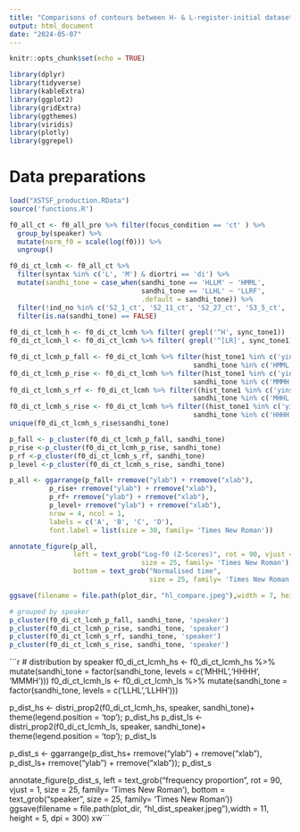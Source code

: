 ```yaml
---
title: "Comparisons of contours between H- & L-register-initial datasets"
output: html_document
date: "2024-05-07"
---
```


```r
knitr::opts_chunk$set(echo = TRUE)

library(dplyr)
library(tidyverse)
library(kableExtra) 
library(ggplot2)
library(gridExtra) 
library(ggthemes)
library(viridis)
library(plotly)
library(ggrepel)
```

# Data preparations  

```r
load("XSTSF_production.RData")
source('functions.R')

f0_all_ct <- f0_all_pre %>% filter(focus_condition == 'ct' ) %>% 
  group_by(speaker) %>% 
  mutate(norm_f0 = scale(log(f0))) %>% 
  ungroup()

f0_di_ct_lcmh <- f0_all_ct %>% 
  filter(syntax %in% c('L', 'M') & diortri == 'di') %>% 
  mutate(sandhi_tone = case_when(sandhi_tone == 'HLLM' ~ 'HMML',
                                 sandhi_tone == 'LLHL' ~ 'LLRF', 
                                 .default = sandhi_tone)) %>% 
  filter(!ind_no %in% c('S2_1_ct', 'S2_11_ct', 'S2_27_ct', 'S3_5_ct', 'S3_19_ct', 'S5_27_ct')) %>% 
  filter(is.na(sandhi_tone) == FALSE) 
  
f0_di_ct_lcmh_h <- f0_di_ct_lcmh %>% filter( grepl('^H', sync_tone1))
f0_di_ct_lcmh_l <- f0_di_ct_lcmh %>% filter( grepl('^[LR]', sync_tone1)) 

f0_di_ct_lcmh_p_fall <- f0_di_ct_lcmh %>% filter(hist_tone1 %in% c('yinping', 'yangping') &
                                              sandhi_tone %in% c('HMML', 'LHML'))
f0_di_ct_lcmh_p_rise <- f0_di_ct_lcmh %>% filter(hist_tone1 %in% c('yinping', 'yangping') &
                                              sandhi_tone %in% c('MMMH', 'LLLH', 'LLHH'))
f0_di_ct_lcmh_s_rf <- f0_di_ct_lcmh %>% filter((hist_tone1 %in% c('yinshang', 'yangshang') &
                                              sandhi_tone %in% c('MHHL', 'LLHL'))) 
f0_di_ct_lcmh_s_rise <- f0_di_ct_lcmh %>% filter((hist_tone1 %in% c('yinshang', 'yangshang') &
                                              sandhi_tone %in% c('HHHH', 'LLHH'))) 
unique(f0_di_ct_lcmh_s_rise$sandhi_tone)
```

```r
p_fall <- p_cluster(f0_di_ct_lcmh_p_fall, sandhi_tone)
p_rise <-p_cluster(f0_di_ct_lcmh_p_rise, sandhi_tone)
p_rf <-p_cluster(f0_di_ct_lcmh_s_rf, sandhi_tone)
p_level <-p_cluster(f0_di_ct_lcmh_s_rise, sandhi_tone)

p_all <- ggarrange(p_fall+ rremove("ylab") + rremove("xlab"), 
          p_rise+ rremove("ylab") + rremove("xlab"), 
          p_rf+ rremove("ylab") + rremove("xlab"), 
          p_level+ rremove("ylab") + rremove("xlab"),
          nrow = 4, ncol = 1, 
          labels = c('A', 'B', 'C', 'D'), 
          font.label = list(size = 30, family= 'Times New Roman'))

annotate_figure(p_all, 
                left = text_grob("Log-f0 (Z-Scores)", rot = 90, vjust = 1, 
                                 size = 25, family= 'Times New Roman'),
                bottom = text_grob("Normalised time", 
                                   size = 25, family= 'Times New Roman'))

ggsave(filename = file.path(plot_dir, "hl_compare.jpeg"),width = 7, height = 12, dpi = 300)
```


```r
# grouped by speaker
p_cluster(f0_di_ct_lcmh_p_fall, sandhi_tone, 'speaker')
p_cluster(f0_di_ct_lcmh_p_rise, sandhi_tone, 'speaker')
p_cluster(f0_di_ct_lcmh_s_rf, sandhi_tone, 'speaker')
p_cluster(f0_di_ct_lcmh_s_rise, sandhi_tone, 'speaker')
```


```r
# distribution by speaker
f0_di_ct_lcmh_hs <- f0_di_ct_lcmh_hs %>% 
  mutate(sandhi_tone = factor(sandhi_tone, levels = c('MHHL','HHHH', 'MMMH')))
f0_di_ct_lcmh_ls <- f0_di_ct_lcmh_ls %>% 
  mutate(sandhi_tone = factor(sandhi_tone, levels = c('LLHL','LLHH')))

p_dist_hs <- distri_prop2(f0_di_ct_lcmh_hs, speaker, sandhi_tone)+
  theme(legend.position = 'top'); p_dist_hs
p_dist_ls <- distri_prop2(f0_di_ct_lcmh_ls, speaker, sandhi_tone)+
  theme(legend.position = 'top'); p_dist_ls

p_dist_s <- ggarrange(p_dist_hs+ rremove("ylab") + rremove("xlab"),
                      p_dist_ls+ rremove("ylab") + rremove("xlab")); p_dist_s

annotate_figure(p_dist_s,
                left = text_grob("frequency proportion", rot = 90, vjust = 1, 
                                 size = 25, family= 'Times New Roman'),
                bottom = text_grob("speaker", 
                                   size = 25, family= 'Times New Roman'))
ggsave(filename = file.path(plot_dir, "hl_dist_speaker.jpeg"),width = 11, height = 5, dpi = 300)
xw```

